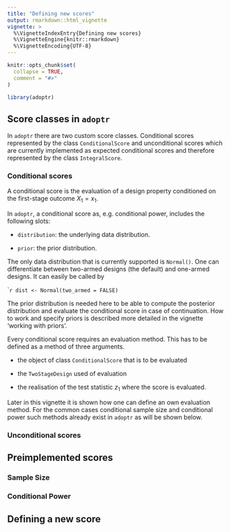 ```yaml
---
title: "Defining new scores"
output: rmarkdown::html_vignette
vignette: >
  %\VignetteIndexEntry{Defining new scores}
  %\VignetteEngine{knitr::rmarkdown}
  %\VignetteEncoding{UTF-8}
---
```


```r
knitr::opts_chunk$set(
  collapse = TRUE,
  comment = "#>"
)
```

```r
library(adoptr)
```

## Score classes in `adoptr`

In `adoptr` there are two custom score classes. 
Conditional scores represented by the class `ConditionalScore` and 
unconditional scores which are currently implemented as expected conditional
scores and therefore represented by the class `IntegralScore`.



### Conditional scores

A conditional score is the evaluation of a design property conditioned
on the first-stage outcome $X_1 = x_1$.

In `adoptr`, a conditional score as, e.g. conditional power, 
includes the following slots:

- `distribution`: the underlying data distribution. 

- `prior`: the prior distribution. 

The only data distribution that is currently supported is `Normal()`.
One can differentiate between two-armed designs (the default) and 
one-armed designs. It can easily be called by 

````r
dist <- Normal(two_armed = FALSE)
```

The prior distribution is needed here to be able to compute the 
posterior distribution and evaluate the conditional score in case of continuation.
How to work and specify priors is described more detailed in the vignette
'working with priors'.

Every conditional score requires an evaluation method. 
This has to be defined as a method of three arguments. 

- the object of class `ConditionalScore` that is to be evaluated

- the `TwoStageDesign` used of evaluation

- the realisation of the test statistic $z_1$ where the score is evaluated.

Later in this vignette it is shown how one can define an own evaluation
method.
For the common cases conditional sample size and conditional power
such methods already exist in `adoptr` as will be shown below.



### Unconditional scores





## Preimplemented scores

### Sample Size

### Conditional Power  




## Defining a new score
